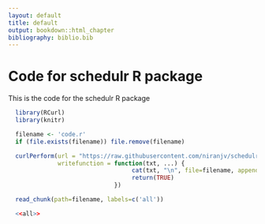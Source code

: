 ```yaml
---
layout: default
title: default
output: bookdown::html_chapter
bibliography: biblio.bib
---
```


# Code for schedulr R package

This is the code for the schedulr R package

```r

  library(RCurl)
  library(knitr)

  filename <- 'code.r'
  if (file.exists(filename)) file.remove(filename)

  curlPerform(url = "https://raw.githubusercontent.com/niranjv/schedulr/develop/R/simulated-annealing.r",
              writefunction = function(txt, ...) {
                                   cat(txt, "\n", file=filename, append=T)
                                   return(TRUE)
                              })

  read_chunk(path=filename, labels=c('all'))
```

```r
  <<all>>
```
